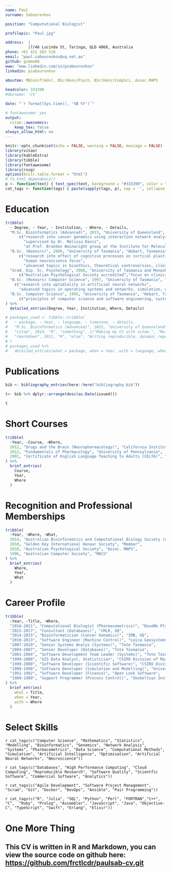 ```yaml
---
name: Paul
surname: Sabourenkov

position: "Computational Biologist"

profilepic: "Paul.jpg"

address:  | 
          |7/46 Lucinda St, Taringa, QLD 4068, Australia
phone: +61 421 583 518
email: "paul.sabourenkov@uq.net.au"
github: gimme00
www: "www.linkedin.com/in/psabourenkov"
linkedin: psabourenkov

aboutme: MBioinf(Adv), BSc(Hons)Psych, BSc(Hons)CompSci, Assoc.MAPS
  
headcolor: 333399
#docname: 'CV'

date: "`r format(Sys.time(), '%B %Y')`"

# fontawesome: yes
output: 
  vitae::awesomecv:
    keep_tex: false
always_allow_html: no
---
```


```r
knitr::opts_chunk$set(echo = FALSE, warning = FALSE, message = FALSE)
library(vitae)
library(kableExtra)
library(tibble)
library(fontawesome)
library(rsvg)
options(knitr.table.format = "html")
# fa_html_dependency()
p <- function(text) { text_spec(text, background = "#333399", color = "white", bold = T, font_size = 6) }
cat_tags <- function(tags) { paste(sapply(tags, p), sep = '', collapse = ' ') }
```

# Education

```r
tribble(
  ~ Degree, ~ Year, ~ Institution, ~ Where, ~ Details,
  "M.Sc. Bioinformatics (Advanced)", 2015, "University of Queensland", "St Lucia, Queensland", 
      c("research into cancer genomics using interaction network analysis to identify novel drug targets in medulloblastoma", 
        "supervised by Dr. Melissa Davis",
        "at Prof. Brandon Wainwright group at the Institute for Molecular Bioscience, UQ"),
  "B.Sc. (Honours)", 2009, "University of Tasmania", "Hobart, Tasmania", 
      c("research into effect of cognitive processes on cortical plasticity with respect to human motor control and post-stroke rehabilitation",
        "human neuroscience focus",
        "advanced topics in bioethics, theoretical controversies, clinical psychology, research methods and statistics"),
  "Grad. Dip. Sc. Psychology", 2008, "University of Tasmania and Monash", "Hobart,  Tasmania", 
      c("Australian Psychological Society accredited","focus on clinical, social, and developmental psychology, and psychological testing as well as neuroscience","three year core of statistics and research methods"),
  "B.Sc. (Honours) Computer Science", 1997, "University of Tasmania", "Hobart, Tasmania", 
    c("research into optimlality in artificial neural networks",
      "advanced topics in operating systems and networks, simulation, discrete and continuous modelling, concurrency and supercomputing, artificial intelligence, expert systems, and advanced VLSI design"),
  "B.Sc. Computer Science", 1995, "University of Tasmania", "Hobart, Tasmania", 
      c("principles of computer science and software engineering, systems analysis, databases, computer architecture and VLSI design, networking, artificial intelligence, computer graphics, and digital image processing","mathematics including discrete mathematics, linear algebra, operations research and optimisation, multivariate calculus, abstract algebra, computational methods, and cryptography")
) %>%
  detailed_entries(Degree, Year, Institution, Where, Details)

# packages_used <- tibble::tribble(
#   ~ package, ~ Year, ~ language, ~ timezone, ~ details,
#   "M.Sc. Bioinformatics (Advanced)", 2015, "University of Queensland", "St Lucia, Queensland", c("Making my CV with vitae.", "Multiple why entries."),
#   "vitae", 2014, "R", "something", c("Making my CV with vitae.", "Multiple why entries."),
#   "rmarkdown", 2011, "R", "else", "Writing reproducible, dynamic reports using R."
# )
# packages_used %>%
#   detailed_entries(what = package, when = Year, with = language, where = timezone, why = details)
```


# Publications

```r
bib <- bibliography_entries(here::here("bibliography.bib"))

t<- bib %>% dplyr::arrange(desc(as.Date(issued)))

t
```

# Short Courses

```r
tribble(
  ~Year, ~Course, ~Where,
  2012, "Drugs and the Brain (Neuropharmacology)", "California Institute of Technology",
  2012, "Fundamentals of Pharmacology", "University of Pennsylvania",
  2001, "Certificate of English Language Teaching to Adults (CELTA)", "Cambridge College of English (CIC)"
) %>% 
  brief_entries(
    Course,
    Year, 
    Where
  )
```

# Recognition and Professional Memberships

```r
tribble(
  ~Year, ~Where, ~What,
  2014, "Australian Bioinformatics and Computational Biology Society (ABACBS)", "Member",
  2010, "Golden Key International Honour Society", "Member",
  2010, "Australian Psychological Society", "Assoc. MAPS",
  1996, "Australian Computer Society", "MACS"
) %>% 
  brief_entries(
    Where,
    Year, 
    What
  )
```

# Career Profile

```r
tribble(
  ~Year, ~Title, ~Where,
  "2016-2021", "Computational Biologist (Pharmacometrics)", "DoseMe Pty.Ltd.",
  "2015-2017", "Consultant (Databases)", "CMLR, UQ",
  "2014-2015", "Bioinformatician (Cancer Genomics)", "IMB, UQ",
  "2010-2013", "Software Engineer (Machine Control)", "Leica Geosystems",
  "2007-2010", "Senior Systems Analys (Systems)", "Tote Tasmania",
  "2004-2007", "Senior Developer (Databases)", "Tote Tasmania",
  "2001-2004", "Software Development Team Leader (Systems)", "Tote Tasmania",
  "1999-2000", "GIS Data Analyst, Statistician", "CSIRO Division of Marine Research",
  "1999-2000", "Software Developer (Scientific Software)", "CSIRO Division of Marine Research",
  "1998-1998", "Software Developer (Simulation and Modelling)", "University of Tasmania",
  "1991-1992", "Software Developer (Finance)", "Open Look Software",
  "1989-1989", "Support Programmer (Process Control)", "Skobeltsyn Institute of Nuclear Physics"
) %>% 
  brief_entries(
    what = Title,
    when = Year, 
    with = Where
  )
```

# Select Skills

`r cat_tags(c("Computer Science", "Mathematics", "Statistics", "Modelling", "Bioinformatics", "Genomics", "Network Analysis", "Systems", "Pharmacometrics", "Data Science", "Computational Methods", "Simulation", "Artificial Intelligence", "Optimisation", "Artificial Neural Networks", "Neuroscience"))`

`r cat_tags(c("Databases", "High Performance Computing", "Cloud Computing", "Reproducible Research", "Software Quality", "Scientfic Software", "Commercial Software", "Analytics"))`

`r cat_tags(c("Agile Development", "Software Project Management", "Scrum", "Git", "Docker", "DevOps", "Ansible", "Pair Programming"))`

`r cat_tags(c("R", "Julia", "SQL", "Python", "Perl", "FORTRAN","C++", "C",  "Ruby", "Prolog", "Assembler", "JavaScript", "Java", "Objective-C", "TypeScript", "Swift", "Erlang", "Elixir"))`

# One More Thing

## This CV is written in R and Markdown, you can view the source code on github here:  [https://github.com/frctlcdr/paulsab-cv.git](https://github.com/frctlcdr/paulsab-cv.git)

